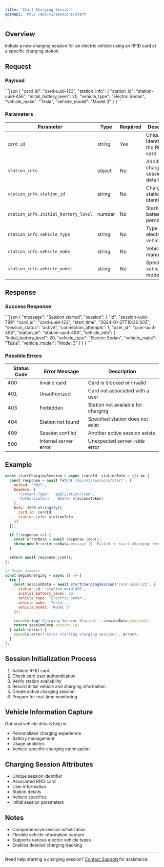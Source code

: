 ```yaml
---
title: 'Start Charging Session'
openapi: 'POST /api/v1/sessions/start'
---
```


## Overview

Initiate a new charging session for an electric vehicle using an RFID card at a specific charging station.

## Request

### Payload

<RequestExample>
```json
{
  "card_id": "card-uuid-123",
  "station_info": {
    "station_id": "station-uuid-456",
    "initial_battery_level": 20,
    "vehicle_type": "Electric Sedan",
    "vehicle_make": "Tesla",
    "vehicle_model": "Model 3"
  }
}
```
</RequestExample>

### Parameters

| Parameter | Type | Required | Description |
|-----------|------|----------|-------------|
| `card_id` | string | Yes | Unique identifier of the RFID card |
| `station_info` | object | No | Additional charging session details |
| `station_info.station_id` | string | No | Charging station identifier |
| `station_info.initial_battery_level` | number | No | Starting battery percentage |
| `station_info.vehicle_type` | string | No | Type of electric vehicle |
| `station_info.vehicle_make` | string | No | Vehicle manufacturer |
| `station_info.vehicle_model` | string | No | Specific vehicle model |

## Response

### Success Response

<ResponseExample>
```json
{
  "message": "Session started",
  "session": {
    "id": "session-uuid-789",
    "card_id": "card-uuid-123",
    "start_time": "2024-01-27T10:30:00Z",
    "session_status": "active",
    "connection_attempts": 1,
    "user_id": "user-uuid-456",
    "station_id": "station-uuid-456",
    "vehicle_info": {
      "initial_battery_level": 20,
      "vehicle_type": "Electric Sedan",
      "vehicle_make": "Tesla",
      "vehicle_model": "Model 3"
    }
  }
}
```
</ResponseExample>

### Possible Errors

| Status Code | Error Message | Description |
|------------|--------------|-------------|
| 400 | Invalid card | Card is blocked or invalid |
| 401 | Unauthorized | Card not associated with a user |
| 403 | Forbidden | Station not available for charging |
| 404 | Station not found | Specified station does not exist |
| 409 | Session conflict | Another active session exists |
| 500 | Internal server error | Unexpected server-side error |

## Example

```javascript
const startChargingSession = async (cardId, stationInfo = {}) => {
  const response = await fetch('/api/v1/sessions/start', {
    method: 'POST',
    headers: {
      'Content-Type': 'application/json',
      'Authorization': `Bearer ${accessToken}`
    },
    body: JSON.stringify({ 
      card_id: cardId, 
      station_info: stationInfo 
    })
  });

  if (!response.ok) {
    const errorData = await response.json();
    throw new Error(errorData.message || 'Failed to start charging session');
  }

  return await response.json();
};

// Usage example
const beginCharging = async () => {
  try {
    const sessionData = await startChargingSession('card-uuid-123', {
      station_id: 'station-uuid-456',
      initial_battery_level: 20,
      vehicle_type: 'Electric Sedan',
      vehicle_make: 'Tesla',
      vehicle_model: 'Model 3'
    });

    console.log('Charging Session Started:', sessionData.session);
    return sessionData.session.id;
  } catch (error) {
    console.error('Error starting charging session:', error);
  }
};
```

## Session Initialization Process

1. Validate RFID card
2. Check card user authentication
3. Verify station availability
4. Record initial vehicle and charging information
5. Create active charging session
6. Prepare for real-time monitoring

## Vehicle Information Capture

Optional vehicle details help in:
- Personalized charging experience
- Battery management
- Usage analytics
- Vehicle-specific charging optimization

## Charging Session Attributes

- Unique session identifier
- Associated RFID card
- User information
- Station details
- Vehicle specifics
- Initial session parameters

## Notes

- Comprehensive session initialization
- Flexible vehicle information capture
- Supports various electric vehicle types
- Enables detailed charging tracking

---

Need help starting a charging session? [Contact Support](/support) for assistance.